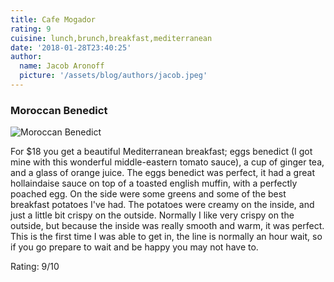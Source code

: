 ```yaml
---
title: Cafe Mogador
rating: 9
cuisine: lunch,brunch,breakfast,mediterranean
date: '2018-01-28T23:40:25'
author:
  name: Jacob Aronoff
  picture: '/assets/blog/authors/jacob.jpeg'
---
```


### Moroccan Benedict
![Moroccan Benedict](/blog/cafe-mogador.jpg)

For $18 you get a beautiful Mediterranean breakfast; eggs benedict (I got mine with this wonderful middle-eastern tomato sauce), a cup of ginger tea, and a glass of orange juice. The eggs benedict was perfect, it had a great hollaindaise sauce on top of a toasted english muffin, with a perfectly poached egg. On the side were some greens and some of the best breakfast potatoes I've had. The potatoes were creamy on the inside, and just a little bit crispy on the outside. Normally I like very crispy on the outside, but because the inside was really smooth and warm, it was perfect. This is the first time I was able to get in, the line is normally an hour wait, so if you go prepare to wait and be happy you may not have to.

Rating: 9/10

